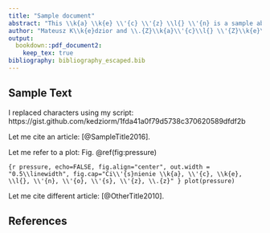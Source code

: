 ```yaml
---
title: "Sample document"
abstract: "This \\k{a} \\k{e} \\'{c} \\'{z} \\l{} \\'{n} is a sample abstract \\newline This is the second line of abstract \\par \\textbf{Keywords:} keywordA, keywordB"
author: "Mateusz K\\k{e}dzior and \\.{Z}\\k{a}\\'{c}\\l{} \\'{Z}\\k{e}\\'{n}"
output: 
  bookdown::pdf_document2:
    keep_tex: true
bibliography: bibliography_escaped.bib
---
```


## Sample Text

I replaced characters using my script: https://gist.github.com/kedziorm/1fda41a0f79d5738c370620589dfdf2b

Let me cite an article: [@SampleTitle2016].

Let me refer to a plot: Fig. \@ref(fig:pressure)

```{r pressure, echo=FALSE, fig.align="center", out.width = "0.5\\linewidth", fig.cap="Ci\\'{s}nienie \\k{a}, \\'{c}, \\k{e}, \\l{}, \\'{n}, \\'{o}, \\'{s}, \\'{z}, \\.{z}" }
plot(pressure)
```

Let me cite different article: [@OtherTitle2010].

## References
